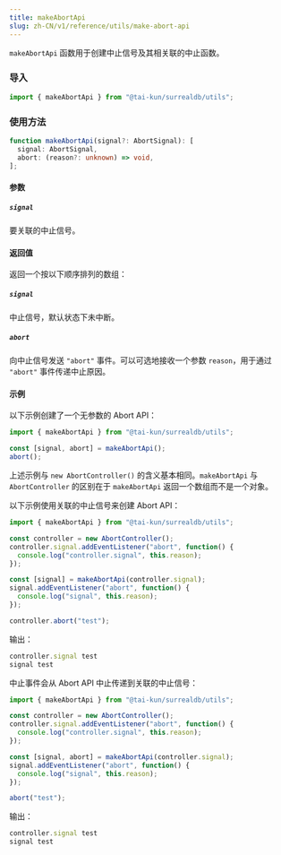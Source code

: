 ```yaml
---
title: makeAbortApi
slug: zh-CN/v1/reference/utils/make-abort-api
---
```


`makeAbortApi` 函数用于创建中止信号及其相关联的中止函数。

### 导入

```ts
import { makeAbortApi } from "@tai-kun/surrealdb/utils";
```

### 使用方法

```ts
function makeAbortApi(signal?: AbortSignal): [
  signal: AbortSignal,
  abort: (reason?: unknown) => void,
];
```

#### 参数

##### `signal`

要关联的中止信号。

#### 返回值

返回一个按以下顺序排列的数组：

##### `signal`

中止信号，默认状态下未中断。

##### `abort`

向中止信号发送 `"abort"` 事件。可以可选地接收一个参数 `reason`，用于通过 `"abort"` 事件传递中止原因。

#### 示例

以下示例创建了一个无参数的 Abort API：

```ts
import { makeAbortApi } from "@tai-kun/surrealdb/utils";

const [signal, abort] = makeAbortApi();
abort();
```

上述示例与 `new AbortController()` 的含义基本相同。`makeAbortApi` 与 `AbortController` 的区别在于 `makeAbortApi` 返回一个数组而不是一个对象。

以下示例使用关联的中止信号来创建 Abort API：

```ts
import { makeAbortApi } from "@tai-kun/surrealdb/utils";

const controller = new AbortController();
controller.signal.addEventListener("abort", function() {
  console.log("controller.signal", this.reason);
});

const [signal] = makeAbortApi(controller.signal);
signal.addEventListener("abort", function() {
  console.log("signal", this.reason);
});

controller.abort("test");
```

输出：

```js
controller.signal test
signal test
```

中止事件会从 Abort API 中止传递到关联的中止信号：

```ts
import { makeAbortApi } from "@tai-kun/surrealdb/utils";

const controller = new AbortController();
controller.signal.addEventListener("abort", function() {
  console.log("controller.signal", this.reason);
});

const [signal, abort] = makeAbortApi(controller.signal);
signal.addEventListener("abort", function() {
  console.log("signal", this.reason);
});

abort("test");
```

输出：

```js
controller.signal test
signal test
```
